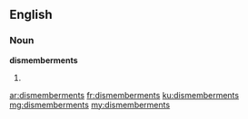==English==

===Noun===
'''dismemberments'''

# {{plural of|dismemberment}}

[[ar:dismemberments]]
[[fr:dismemberments]]
[[ku:dismemberments]]
[[mg:dismemberments]]
[[my:dismemberments]]